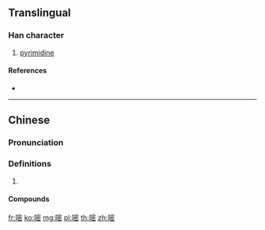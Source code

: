 {{character info/new}}
==Translingual==

===Han character===
{{Han char|rn=30|rad=口|as=11|sn=14|four=63073|canj=RJPU,XRJPU|ids=⿰口密}}

# [[pyrimidine]]

====References====
* {{Han ref|kx=0206.201|hdz=10679.070|uh=5627|ud=22055|bh=E147|bd=57671}}

----

==Chinese==
{{zh-forms}}

===Pronunciation===
{{zh-pron
|m=mì
|c=mat6
|cat=
}}

===Definitions===
{{zh-hanzi}}

# {{rfdef|zh}}

====Compounds====
{{zh-der|嘧啶}}

[[fr:嘧]]
[[ko:嘧]]
[[mg:嘧]]
[[pl:嘧]]
[[th:嘧]]
[[zh:嘧]]